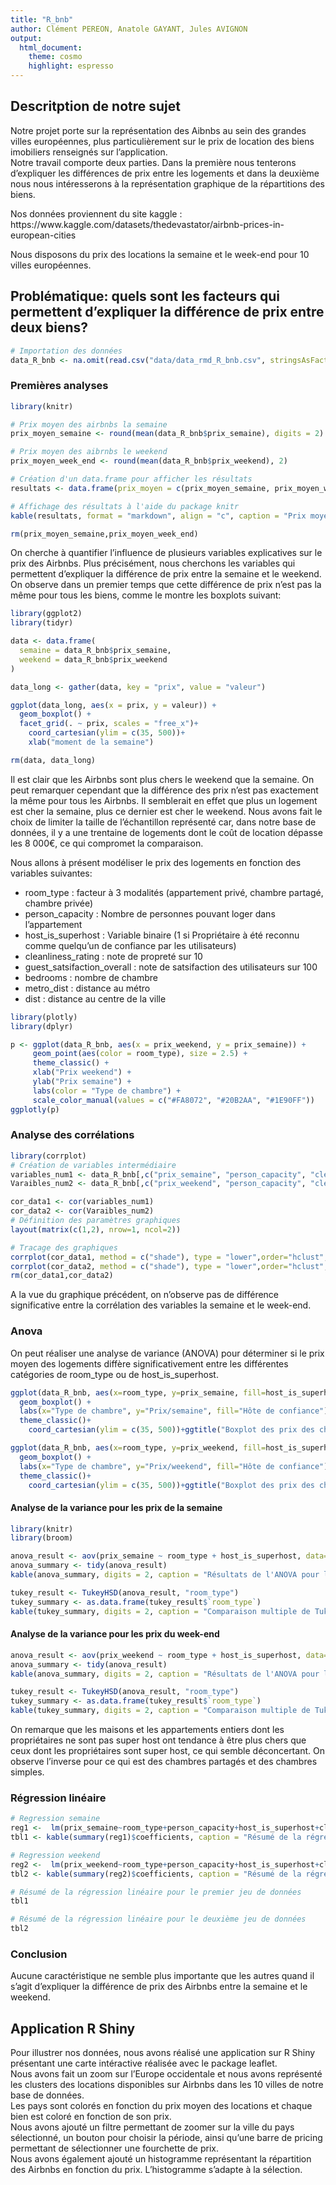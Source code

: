 ```yaml
---
title: "R_bnb"
author: Clément PEREON, Anatole GAYANT, Jules AVIGNON
output: 
  html_document:
    theme: cosmo
    highlight: espresso
---
```


## Descritption de notre sujet

Notre projet porte sur la représentation des Aibnbs au sein des grandes villes européennes, plus particulièrement sur le prix de location des biens imobiliers renseignés sur l'application.</br>
Notre travail comporte deux parties. Dans la première nous tenterons d'expliquer les différences de prix entre les logements et dans la deuxième nous nous intéresserons à la représentation graphique de la répartitions des biens.

Nos données proviennent du site kaggle : https://www.kaggle.com/datasets/thedevastator/airbnb-prices-in-european-cities

Nous disposons du prix des locations la semaine et le week-end pour 10 villes européennes.

## Problématique: quels sont les facteurs qui permettent d'expliquer la différence de prix entre deux biens?

```r
# Importation des données
data_R_bnb <- na.omit(read.csv("data/data_rmd_R_bnb.csv", stringsAsFactors = TRUE, row.names = 1))
```

### Premières analyses

```r
library(knitr)

# Prix moyen des airbnbs la semaine 
prix_moyen_semaine <- round(mean(data_R_bnb$prix_semaine), digits = 2)

# Prix moyen des aibrnbs le weekend
prix_moyen_week_end <- round(mean(data_R_bnb$prix_weekend), 2)

# Création d'un data.frame pour afficher les résultats
resultats <- data.frame(prix_moyen = c(prix_moyen_semaine, prix_moyen_week_end),Période = c("Semaine", "Weekend"))

# Affichage des résultats à l'aide du package knitr
kable(resultats, format = "markdown", align = "c", caption = "Prix moyens des Airbnbs selon la période")
```

```r
rm(prix_moyen_semaine,prix_moyen_week_end)
```

On cherche à quantifier l'influence de plusieurs variables explicatives sur le prix des Airbnbs. Plus précisément, nous cherchons les variables qui permettent d'expliquer la différence de prix entre la semaine et le weekend. On observe dans un premier temps que cette différence de prix n'est pas la même pour tous les biens, comme le montre les boxplots suivant:

```r
library(ggplot2)
library(tidyr)

data <- data.frame(
  semaine = data_R_bnb$prix_semaine,
  weekend = data_R_bnb$prix_weekend
)

data_long <- gather(data, key = "prix", value = "valeur")

ggplot(data_long, aes(x = prix, y = valeur)) +
  geom_boxplot() +
  facet_grid(. ~ prix, scales = "free_x")+ 
    coord_cartesian(ylim = c(35, 500))+
    xlab("moment de la semaine")
```

```r
rm(data, data_long)
```

Il est clair que les Airbnbs sont plus chers le weekend que la semaine. On peut remarquer cependant que la différence des prix n'est pas exactement la même pour tous les Airbnbs. Il semblerait en effet que plus un logement est cher la semaine, plus ce dernier est cher le weekend. Nous avons fait le choix de limiter la taille de l'échantillon représenté car, dans notre base de données, il y a une trentaine de logements dont le coût de location dépasse les 8 000€, ce qui compromet la comparaison.

Nous allons à présent modéliser le prix des logements en fonction des variables suivantes: 

* room_type : facteur à 3 modalités (appartement privé, chambre partagé, chambre privée)
* person_capacity : Nombre de personnes pouvant loger dans l'appartement
* host_is_superhost : Variable binaire (1 si Propriétaire à été reconnu comme quelqu'un de confiance par les utilisateurs)
* cleanliness_rating : note de propreté sur 10 
* guest_satsifaction_overall : note de satsifaction des utilisateurs sur 100
* bedrooms : nombre de chambre
* metro_dist : distance au métro
* dist : distance au centre de la ville

```r
library(plotly)
library(dplyr)
```

```r
p <- ggplot(data_R_bnb, aes(x = prix_weekend, y = prix_semaine)) +
     geom_point(aes(color = room_type), size = 2.5) +
     theme_classic() +
     xlab("Prix weekend") +
     ylab("Prix semaine") +
     labs(color = "Type de chambre") +
     scale_color_manual(values = c("#FA8072", "#20B2AA", "#1E90FF"))
ggplotly(p)
```

### Analyse des corrélations

```r
library(corrplot)
# Création de variables intermédiaire
variables_num1 <- data_R_bnb[,c("prix_semaine", "person_capacity", "cleanliness_rating","guest_satisfaction_overall","bedrooms", "metro_dist", "dist")]
Varaibles_num2 <- data_R_bnb[,c("prix_weekend", "person_capacity", "cleanliness_rating","guest_satisfaction_overall","bedrooms", "metro_dist", "dist")]

cor_data1 <- cor(variables_num1)
cor_data2 <- cor(Varaibles_num2)
# Définition des paramètres graphiques
layout(matrix(c(1,2), nrow=1, ncol=2))

# Tracage des graphiques 
corrplot(cor_data1, method = c("shade"), type = "lower",order="hclust", tl.col="black")
corrplot(cor_data2, method = c("shade"), type = "lower",order="hclust", tl.col="black")
rm(cor_data1,cor_data2)
```

A la vue du graphique précédent, on n'observe pas de différence significative entre la corrélation des variables la semaine et le week-end.

### Anova 

On peut réaliser une analyse de variance (ANOVA) pour déterminer si le prix moyen des logements diffère significativement entre les différentes catégories de room_type ou de host_is_superhost.  

```r
ggplot(data_R_bnb, aes(x=room_type, y=prix_semaine, fill=host_is_superhost)) +
  geom_boxplot() +
  labs(x="Type de chambre", y="Prix/semaine", fill="Hôte de confiance") +
  theme_classic()+
    coord_cartesian(ylim = c(35, 500))+ggtitle("Boxplot des prix des chambres en semaine selon les modalités des chambres")

ggplot(data_R_bnb, aes(x=room_type, y=prix_weekend, fill=host_is_superhost)) +
  geom_boxplot() +
  labs(x="Type de chambre", y="Prix/weekend", fill="Hôte de confiance") +
  theme_classic()+
    coord_cartesian(ylim = c(35, 500))+ggtitle("Boxplot des prix des chambres le week-end selon les modalités des chambres")
```

#### Analyse de la variance pour les prix de la semaine

```r
library(knitr)
library(broom)

anova_result <- aov(prix_semaine ~ room_type + host_is_superhost, data=data_R_bnb)
anova_summary <- tidy(anova_result)
kable(anova_summary, digits = 2, caption = "Résultats de l'ANOVA pour les prix de la semaine")

tukey_result <- TukeyHSD(anova_result, "room_type")
tukey_summary <- as.data.frame(tukey_result$`room_type`)
kable(tukey_summary, digits = 2, caption = "Comparaison multiple de Tukey pour les prix de la semaine")
```

#### Analyse de la variance pour les prix du week-end

```r
anova_result <- aov(prix_weekend ~ room_type + host_is_superhost, data=data_R_bnb)
anova_summary <- tidy(anova_result)
kable(anova_summary, digits = 2, caption = "Résultats de l'ANOVA pour les prix du week-end")

tukey_result <- TukeyHSD(anova_result, "room_type")
tukey_summary <- as.data.frame(tukey_result$`room_type`)
kable(tukey_summary, digits = 2, caption = "Comparaison multiple de Tukey pour les prix du week-end")
```

On remarque que les maisons et les appartements entiers dont les propriétaires ne sont pas super host ont tendance à être plus chers que ceux dont les propriétaires sont super host, ce qui semble déconcertant. On observe l'inverse pour ce qui est des chambres partagés et des chambres simples.  

### Régression linéaire

```r
# Regression semaine
reg1 <-  lm(prix_semaine~room_type+person_capacity+host_is_superhost+cleanliness_rating+bedrooms+guest_satisfaction_overall+metro_dist+dist, data = data_R_bnb)
tbl1 <- kable(summary(reg1)$coefficients, caption = "Résumé de la régression linéaire pour la semaine", border = "solid")

# Regression weekend
reg2 <-  lm(prix_weekend~room_type+person_capacity+host_is_superhost+cleanliness_rating+guest_satisfaction_overall+bedrooms+metro_dist+dist, data = data_R_bnb)
tbl2 <- kable(summary(reg2)$coefficients, caption = "Résumé de la régression linéaire pour le weekends", border = "solid")

# Résumé de la régression linéaire pour le premier jeu de données
tbl1

# Résumé de la régression linéaire pour le deuxième jeu de données
tbl2
```

### Conclusion 

Aucune caractéristique ne semble plus importante que les autres quand il s'agit d'expliquer la différence de prix des Airbnbs entre la semaine et le weekend.

## Application R Shiny

Pour illustrer nos données, nous avons réalisé une application sur R Shiny présentant une carte intéractive réalisée avec le package leaflet.</br>
Nous avons fait un zoom sur l'Europe occidentale et nous avons représenté les clusters des locations disponibles sur Airbnbs dans les 10 villes de notre base de données.</br>
Les pays sont colorés en fonction du prix moyen des locations et chaque bien est coloré en fonction de son prix.</br>
Nous avons ajouté un filtre permettant de zoomer sur la ville du pays sélectionné, un bouton pour choisir la période, ainsi qu'une barre de pricing permettant de sélectionner une fourchette de prix.</br>
Nous avons également ajouté un histogramme représentant la répartition des Airbnbs en fonction du prix. L'histogramme s'adapte à la sélection.








